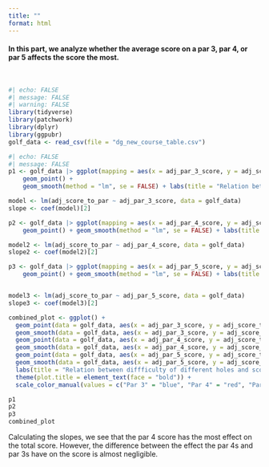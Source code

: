 ```yaml
---
title: ""
format: html
---
```

#### In this part, we analyze whether the average score on a par 3, par 4, or par 5 affects the score the most.
<br>
```r
#| echo: FALSE
#| message: FALSE
#| warning: FALSE
library(tidyverse)
library(patchwork)
library(dplyr)
library(ggpubr)
golf_data <- read_csv(file = "dg_new_course_table.csv")
```

```r
#| echo: FALSE
#| message: FALSE
p1 <- golf_data |> ggplot(mapping = aes(x = adj_par_3_score, y = adj_score_to_par)) +
    geom_point() + 
    geom_smooth(method = "lm", se = FALSE) + labs(title = "Relation between Par 3 Score and Total Score", subtitle = "Clear Relation", x = "Par 3 Score", y = "Total Score") + theme(plot.title = element_text(face = "bold"))  

model <- lm(adj_score_to_par ~ adj_par_3_score, data = golf_data)
slope <- coef(model)[2]

p2 <- golf_data |> ggplot(mapping = aes(x = adj_par_4_score, y = adj_score_to_par)) + 
    geom_point() + geom_smooth(method = "lm", se = FALSE) + labs(title = "Relation between Par 4 Score and Total Score", subtitle = "Clear Relation", x = "Par 4 Score", y = "Total Score") + theme(plot.title = element_text(face = "bold")) 

model2 <- lm(adj_score_to_par ~ adj_par_4_score, data = golf_data)
slope2 <- coef(model2)[2]

p3 <- golf_data |> ggplot(mapping = aes(x = adj_par_5_score, y = adj_score_to_par)) + 
    geom_point() + geom_smooth(method = "lm", se = FALSE) + labs(title = "Relation between Par 5 Score and Total Score", subtitle = "Clear Relation", x = "Par 5 Score", y = "Total Score") + theme(plot.title = element_text(face = "bold")) 


model3 <- lm(adj_score_to_par ~ adj_par_5_score, data = golf_data)
slope3 <- coef(model3)[2]

combined_plot <- ggplot() + 
  geom_point(data = golf_data, aes(x = adj_par_3_score, y = adj_score_to_par, color = "Par 3"), alpha = 0.35) + 
  geom_smooth(data = golf_data, aes(x = adj_par_3_score, y = adj_score_to_par, color = "Par 3"), method = "lm", se = FALSE) +
  geom_point(data = golf_data, aes(x = adj_par_4_score, y = adj_score_to_par, color = "Par 4"), alpha = 0.35) + 
  geom_smooth(data = golf_data, aes(x = adj_par_4_score, y = adj_score_to_par, color = "Par 4"), method = "lm", se = FALSE) + 
  geom_point(data = golf_data, aes(x = adj_par_5_score, y = adj_score_to_par, color = "Par 5"), alpha = 0.35) + 
  geom_smooth(data = golf_data, aes(x = adj_par_5_score, y = adj_score_to_par, color = "Par 5"), method = "lm", se = FALSE) + 
  labs(title = "Relation between diffficulty of different holes and score", x = "Hole Difficulty", y = "Score", color = "Strokes Gained") + 
  theme(plot.title = element_text(face = "bold")) +
  scale_color_manual(values = c("Par 3" = "blue", "Par 4" = "red", "Par 5" = "green"))

p1
p2
p3
combined_plot
```

Calculating the slopes, we see that the par 4 score has the most effect on the total score. However, the difference between the effect the par 4s and par 3s have on the score is almost negligible.